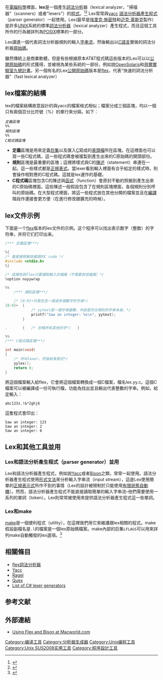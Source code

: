 {{lowercase}}
{{noteTA|G1=IT}}
{{not|蕾丝|LexBurner}}
{{Infobox Software 
| name                   = Lex
| logo                   = 
| screenshot             = 
| screenshot size        = 
| caption                = 
| author                 = [[Mike_Lesk|Mike Lesk]], [[Eric_Schmidt|Eric Schmidt]]
| developer              = 
| released               = {{Start date and age|1975}}
| latest release version = 
| latest release date    = 
| operating system       = [[Unix|Unix]]和[[类Unix系统|类Unix系统]]
| genre                  = [[命令_(计算机)|命令]]
| license                = 
| website                = 
}}
在[[電腦科學|電腦科學]]裡面，'''lex'''是一個產生[[詞法分析|詞法分析]]器（lexical analyzer，"掃描器"（scanners）或者"lexers"）的[[電腦程式|程式]]。<ref>{{cite book|last1=Levine|first1=John R|first2=Tony|last2=Mason|first3=Doug|last3=Brown|title=LEX & YACC|pages=1–2|publisher=[[O'Reilly_Media|O'Reilly]]|year=1992|edition=2|isbn=1-56592-000-7|url=http://books.google.co.in/books?id=YrzpxNYegEkC&printsec=frontcover#PPA1,M1|access-date=2010-03-16|archive-date=2014-12-02|archive-url=https://web.archive.org/web/20141202081120/http://books.google.co.in/books?id=YrzpxNYegEkC&printsec=frontcover#PPA1,M1|dead-url=no}}</ref><ref>{{Cite book
  | last = Levine
  | first = John
  | authorlink = John Levine
  | coauthors = 
  | title = flex & bison
  | publisher = O'Reilly Media
  | date = August 2009
  | location = 
  | pages = 304
  | url = http://oreilly.com/catalog/9780596155988
  | doi = 
  | id = 
  | isbn = 978-0-596-15597-1
  | access-date = 2010-03-16
  | archive-date = 2011-08-16
  | archive-url = https://web.archive.org/web/20110816025643/http://oreilly.com/catalog/9780596155988
  | dead-url = no
  }}</ref> Lex常常與[[yacc|yacc]] [[語法分析器產生程式|語法分析器產生程式]]（parser generator）一起使用。Lex(最早是[[埃里克·施密特|埃里克·施密特]]和[[迈克·莱斯克|迈克·莱斯克]]製作）是許多[[UNIX|UNIX]]系統的標準[[詞法分析器|詞法分析器]]（lexical analyzer）產生程式，而且這個工具所作的行為被詳列為[[POSIX|POSIX]]標準的一部分。

Lex讀進一個代表詞法分析器規則的輸入[[字串流|字串流]]，然後輸出以[[C語言|C語言]]實做的詞法分析器[[原始碼|原始碼]]。

雖然傳統上是商業軟體，但是有些根據原本AT&T程式碼這些版本的Lex可以以[[公開原始碼|公開原始碼]]的形式獲得，並被視為某些系統的一部份，例如說[[OpenSolaris|OpenSolaris]]和[[貝爾實驗室九號計畫|貝爾實驗室九號計畫]]。另一個有名的Lex[[公開原始碼|公開原始碼]]版本是[[flex詞法分析器|flex]]，代表"快速的詞法分析器"（fast lexical analyzer）

==lex檔案的結構==
lex的檔案結構故意設計的與yacc的檔案格式相似；檔案分成三個區塊，均以一個只有兩個百分比符號（%）的單行來分隔，如下：
 ''定義區塊''
 %%
 ''規則區塊''
 %%
 ''C程式碼區塊''

*'''定義'''區塊是用來定義[[巨集|巨集]]以及匯入[[C語言|C]]寫成的[[表頭檔|表頭檔]]所在區塊。在這裡面也可以寫一些C程式碼，這一些程式碼會被複製到產生出來的C原始碼的開頭部份。
*'''規則'''區塊是最重要的區塊；這裡將樣式與C的[[陳述_(程式)|陳述]]（statement）串連在一起。這一些樣式都是[[正規表式|正規表式]]。當lexer看到輸入裡面有合乎給定的樣式時，則會操作相對應的C程式碼。這就是lex運作的基礎。
*'''C程式碼'''區塊包含C的陳述與[[子程式|函式]]（function）會原封不動的照搬到產生出來的C原始碼裡面。這些陳述一般假設包含了在規則區塊裡面，各個規則分別呼叫的原始碼。在大型程式裡面，將這一些程式放在其他分開的檔案並且在[[編譯器|編譯]]階段作連接會更方便（在進行修改跟擴充的時候）。

==lex文件示例==
下面是一个[[flex|flex]]版本的lex文件的示例。这个程序可以找出表示数字（整数）的字符串，并将它们打印出来。
<!--這裡面程式碼的註解我也順便翻譯成為中文，方便大家閱讀-->
<syntaxhighlight lang="c">/*** 定義區塊***/

%{
/* 會直接照搬放檔頭的C code */
#include <stdio.h>
%}

/* 這裡告訴flex只要讀取輸入的檔案（不需要其他檔案）*/
%option noyywrap

%%
    /*** 規則區塊***/

    /* [0-9]+代表包含一個或多個數字的字串*/
[0-9]+  {
            /* yytext是一個字串變數，內容是符合規則的字串本身。*/
            printf("Saw an integer: %s\n", yytext);
        }

.       {   /* 忽略所有其他的字*/   }

%%
/*** C程式碼區塊***/

int main(void)
{
    /* 呼叫lexer，然後結束程式*/
    yylex();
    return 0;
}</syntaxhighlight>

將這個檔案輸入給flex，它會將這個檔案轉換成一個C檔案，檔名lex.yy.c。這個C檔案可以被編譯成一份可執行檔，功能為找出並且輸出代表整數的字串。例如，給定輸入：
 abc123z.!&*2ghj6
這隻程式會印出：
 Saw an integer: 123
 Saw an integer: 2
 Saw an integer: 6

==Lex和其他工具並用==
===Lex和語法分析產生程式（parser generator）並用===
Lex和語法分析器產生程式，例如說[[Yacc|Yacc]]或者[[GNU_bison|Bison]]之類，常常一起使用。語法分析器產生程式使用[[形式文法|形式文法]]來分析輸入字串流（input stream），這是Lex使用簡單的[[正規表示式|正規表示式]]所作不到的事情（Lex的設計被限制於只能使用[[有限狀態自動機|有限狀態自動機]]）。然而，語法分析器產生程式不能直接讀取簡單的輸入字串流–他們需要使用一系列的單詞（token）。Lex則常常被使用來提供語法分析器產生程式這一些單詞。

===Lex和make===
[[make|make]]是一個便利程式（utility），在這裡我們用它來維護跟lex相關的程式。make假設副檔名是<code>.l</code>的檔案是一個lex原始碼檔案。make內部的巨集<code>LFLAGS</code>可以用來詳列make自動觸發的lex選項。<ref>{{citation
   |url=http://www.opengroup.org/onlinepubs/009695399/utilities/make.html
   |title=make
   |journal=The Open Group Base Specifications Issue 6, IEEE Std 1003.1, 2004 Edition
   |publisher=The IEEE and The Open Group
   |date=2004
   |accessdate=2010-03-16
   |archive-date=2010-10-31
   |archive-url=https://web.archive.org/web/20101031131616/http://www.opengroup.org/onlinepubs/009695399/utilities/make.html
   |dead-url=no
   }}</ref>

==相關條目==
*[[flex詞法分析器|flex詞法分析器]]
*[[Yacc|Yacc]]
*[[Ragel|Ragel]]
*[[Quex|Quex]]
*[[List_of_C_Sharp_lexer_generators|List of C# lexer generators]]

== 参考文献 ==
{{Reflist|30em}}

==外部連結==
*[http://www.mactech.com/articles/mactech/Vol.16/16.07/UsingFlexandBison/ Using Flex and Bison at Macworld.com] {{Wayback|url=http://www.mactech.com/articles/mactech/Vol.16/16.07/UsingFlexandBison/ |date=20050705073522 }}

[[Category:编译工具|Category:编译工具]]
[[Category:分析器生成器|Category:分析器生成器]]
[[Category:Unix编程工具|Category:Unix编程工具]]
[[Category:Unix_SUS2008实用工具|Category:Unix SUS2008实用工具]]
[[Category:程序設計工具|Category:程序設計工具]]